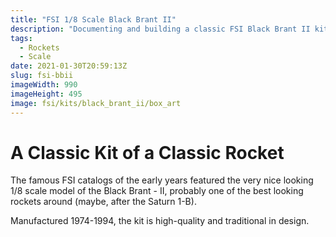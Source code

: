 ```yaml
---
title: "FSI 1/8 Scale Black Brant II"
description: "Documenting and building a classic FSI Black Brant II kit"
tags:
  - Rockets
  - Scale
date: 2021-01-30T20:59:13Z
slug: fsi-bbii
imageWidth: 990
imageHeight: 495
image: fsi/kits/black_brant_ii/box_art
---
```


# A Classic Kit of a Classic Rocket

The famous FSI catalogs of the early years featured the very nice looking 1/8 scale model of the Black Brant - II, probably one of the best looking rockets around (maybe, after the Saturn 1-B).

Manufactured 1974-1994, the kit is high-quality and traditional in design.

<BlogImage src='builds/fsi_bbii/kit_parts' alt="Kit Parts" />
